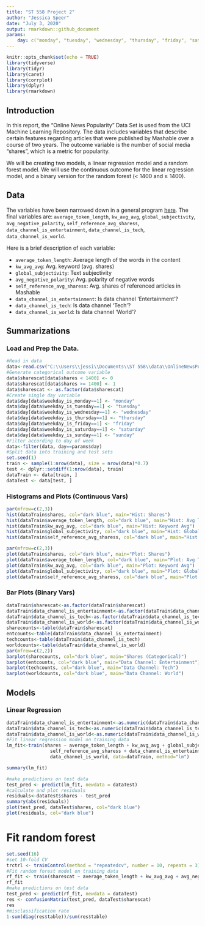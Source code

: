 ```yaml
---
title: "ST 558 Project 2"
author: "Jessica Speer"
date: "July 3, 2020"
output: rmarkdown::github_document
params:
    day: c("monday", "tuesday", "wednesday", "thursday", "friday", "saturday", "sunday")
---
```


```r
knitr::opts_chunk$set(echo = TRUE)
library(tidyverse)
library(tidyr)
library(caret)
library(corrplot)
library(dplyr)
library(rmarkdown)
```

## Introduction

In this report, the "Online News Popularity" Data Set is used from the UCI Machine Learning Repository. The data includes variables that describe certain features regarding articles that were published by Mashable over a course of two years. The outcome variable is the number of social media "shares", which is a metric for popularity.

We will be creating two models, a linear regression model and a random forest model. We will use the continuous outcome for the linear regression model, and a binary version for the random forest (< 1400 and ≥ 1400).

## Data

The variables have been narrowed down in a general program [here](st558proj2.md). The final variables are: `average_token_length`, `kw_avg_avg`, `global_subjectivity`, `avg_negative_polarity`, `self_reference_avg_sharess`, `data_channel_is_entertainment`, `data_channel_is_tech`, `data_channel_is_world`.

Here is a brief description of each variable:

* `average_token_length`: Average length of the words in the content
* `kw_avg_avg`: Avg. keyword (avg. shares)
* `global_subjectivity`: Text subjectivity
* `avg_negative_polarity`: Avg. polarity of negative words
* `self_reference_avg_sharess`: Avg. shares of referenced articles in Mashable
* `data_channel_is_entertainment`: Is data channel 'Entertainment'?
* `data_channel_is_tech`: Is data channel 'Tech'?
* `data_channel_is_world`: Is data channel 'World'?

## Summarizations

### Load and Prep the Data.

```r
#Read in data
data<-read.csv("C:\\Users\\jessi\\Documents\\ST 558\\data\\OnlineNewsPopularity.csv", header=T)
#Generate categorical outcome variable
data$sharescat[data$shares < 1400] <- 0
data$sharescat[data$shares >= 1400] <- 1
data$sharescat <- as.factor(data$sharescat)
#Create single day variable
data$day[data$weekday_is_monday==1] <- "monday"
data$day[data$weekday_is_tuesday==1] <- "tuesday"
data$day[data$weekday_is_wednesday==1] <- "wednesday"
data$day[data$weekday_is_thursday==1] <- "thursday"
data$day[data$weekday_is_friday==1] <- "friday"
data$day[data$weekday_is_saturday==1] <- "saturday"
data$day[data$weekday_is_sunday==1] <- "sunday"
#Filter according to day of week
data<-filter(data, day==params$day)
#Split data into training and test sets
set.seed(1)
train <- sample(1:nrow(data), size = nrow(data)*0.7)
test <- dplyr::setdiff(1:nrow(data), train)
dataTrain <- data[train, ]
dataTest <- data[test, ]
```

### Histograms and Plots (Continuous Vars)

```r
par(mfrow=c(2,3))
hist(dataTrain$shares, col="dark blue", main="Hist: Shares")
hist(dataTrain$average_token_length, col="dark blue", main="Hist: Avg Token Length")
hist(dataTrain$kw_avg_avg, col="dark blue", main="Hist: Keyword Avg")
hist(dataTrain$global_subjectivity, col="dark blue", main="Hist: Global Subj.")
hist(dataTrain$self_reference_avg_sharess, col="dark blue", main="Hist: Self Ref.")

par(mfrow=c(2,3))
plot(dataTrain$shares, col="dark blue", main="Plot: Shares")
plot(dataTrain$average_token_length, col="dark blue", main="Plot: Avg Token Length")
plot(dataTrain$kw_avg_avg, col="dark blue", main="Plot: Keyword Avg")
plot(dataTrain$global_subjectivity, col="dark blue", main="Plot: Global Subj.")
plot(dataTrain$self_reference_avg_sharess, col="dark blue", main="Plot:Self Ref")
```

### Bar Plots (Binary Vars)

```r
dataTrain$sharescat<-as.factor(dataTrain$sharescat)
dataTrain$data_channel_is_entertainment<-as.factor(dataTrain$data_channel_is_entertainment)
dataTrain$data_channel_is_tech<-as.factor(dataTrain$data_channel_is_tech)
dataTrain$data_channel_is_world<-as.factor(dataTrain$data_channel_is_world)
sharecounts<-table(dataTrain$sharescat)
entcounts<-table(dataTrain$data_channel_is_entertainment)
techcounts<-table(dataTrain$data_channel_is_tech)
worldcounts<-table(dataTrain$data_channel_is_world)
par(mfrow=c(2,2))
barplot(sharecounts, col="dark blue", main="Shares (Categorical)")
barplot(entcounts, col="dark blue", main="Data Channel: Entertainment")
barplot(techcounts, col="dark blue", main="Data Channel: Tech")
barplot(worldcounts, col="dark blue", main="Data Channel: World")
```

## Models

### Linear Regression
```r
dataTrain$data_channel_is_entertainment<-as.numeric(dataTrain$data_channel_is_entertainment)
dataTrain$data_channel_is_tech<-as.numeric(dataTrain$data_channel_is_tech)
dataTrain$data_channel_is_world<-as.numeric(dataTrain$data_channel_is_world)
#Fit linear regression model on training data
lm_fit<-train(shares ~ average_token_length + kw_avg_avg + global_subjectivity + avg_negative_polarity +
                self_reference_avg_sharess + data_channel_is_entertainment + data_channel_is_tech +
                data_channel_is_world, data=dataTrain, method="lm")

summary(lm_fit)

#make predictions on test data
test_pred <- predict(lm_fit, newdata = dataTest)
#calculate and plot residuals
residuals<-dataTest$shares - test_pred
summary(abs(residuals))
plot(test_pred, dataTest$shares, col="dark blue")
plot(residuals, col="dark blue")
```


# Fit random forest
```r
set.seed(16)
#set 10-fold CV
trctrl <- trainControl(method = "repeatedcv", number = 10, repeats = 3)
#Fit random forest model on training data
rf_fit <- train(sharescat ~ average_token_length + kw_avg_avg + avg_negative_polarity + self_reference_avg_sharess + data_channel_is_entertainment + data_channel_is_tech + data_channel_is_world, data = dataTrain, method = "rf", trControl=trctrl, preProcess = c("center", "scale"))
rf_fit
#make predictions on test data
test_pred <- predict(rf_fit, newdata = dataTest)
res <- confusionMatrix(test_pred, dataTest$sharescat)
res
#misclassification rate
1-sum(diag(res$table))/sum(res$table)
```


